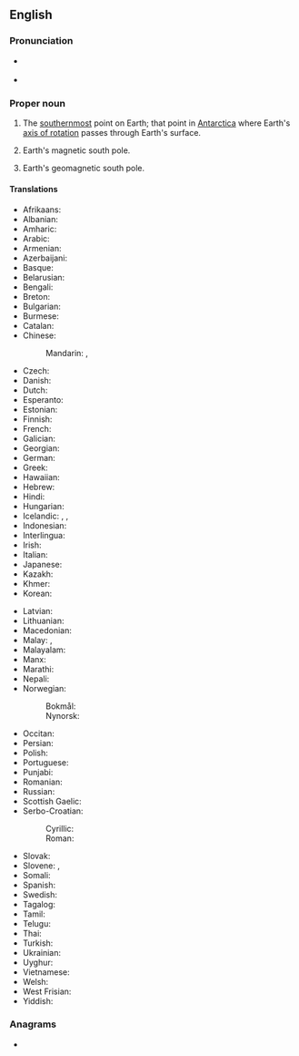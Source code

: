 {{also|south pole|south-pole}}
==English==
{{wikipedia}}

===Pronunciation===
* {{a|UK}} {{IPA|en|/ˌsaʊθ ˈpəʊl/}}
* {{a|US}} {{IPA|en|/ˌsaʊθ ˈpoʊl/}}

===Proper noun===
{{en-proper noun|head=[[south|South]] [[pole|Pole]]}}

# {{lb|en|geography}} The [[southernmost]] point on Earth; that point in [[Antarctica]] where Earth's [[axis of rotation]] passes through Earth's surface.
# {{lb|en|geography}} Earth's magnetic south pole.
# {{lb|en|geography}} Earth's geomagnetic south pole.

====Translations====
{{trans-top|the southernmost point on Earth}}
* Afrikaans: {{t|af|Suidpool}}
* Albanian: {{t|sq|Poli i Jugut}}
* Amharic: {{t|am|ደቡብ ዋልታ}}
* Arabic: {{t|ar|اَلْقُطْب اَلْجَنُوبِيّ|m}}
* Armenian: {{t|hy|Հարավային բևեռ}}
* Azerbaijani: {{t|az|cənub qütbü}}
* Basque: {{t|eu|hegoburua}}
* Belarusian: {{t|be|Паўднё́вы по́люс|m}}
* Bengali: {{t|bn|দক্ষিণ মেরু}}
* Breton: {{t|br|pennahel ar Su|m}}
* Bulgarian: {{t|bg|Ю́жен по́люс|m}}
* Burmese: {{t|my|တောင်ဝင်ရိုးစွန်း}}
* Catalan: {{t|ca|pol Sud|m}}
* Chinese:
*: Mandarin: {{t+|cmn|南極|sc=Hani}}, {{t+|cmn|南极|tr=nánjí|sc=Hani}}
* Czech: {{t|cs|jižní pól|m}}
* Danish: {{t|da|sydpolen|c}}
* Dutch: {{t+|nl|Zuidpool|m}}
* Esperanto: {{t|eo|Suda poluso}}
* Estonian: {{t|et|lõunapoolus}}
* Finnish: {{t+|fi|etelänapa}}
* French: {{t+|fr|pôle Sud|m}}
* Galician: {{t|gl|Polo Sur|m}}
* Georgian: {{t|ka|სამხრეთი პოლუსი}}
* German: {{t+|de|Südpol|m}}
* Greek: {{t+|el|Νότιος Πόλος|m}}
* Hawaiian: {{t|haw|Wēlau Hema}}
* Hebrew: {{t|he|הקוטב הדרומי|m|tr=hákotev hadromí}}
* Hindi: {{t|hi|दक्षिणी ध्रुव}}
* Hungarian: {{t+|hu|Déli-sark}}
* Icelandic: {{t+|is|suðurheimskaut|n}}, {{t|is|suðurskaut|n}}, {{t+|is|suðurpóll|m}}
* Indonesian: {{t|id|Kutub Selatan}}
* Interlingua: {{t|ia|polo sud}}
* Irish: {{t|ga|Pol Theas|m}}
* Italian: {{t|it|polo sud|m}}
* Japanese: {{t+|ja|南極|tr=なんきょく, nankyoku|sc=Jpan}}
* Kazakh: {{t|kk|Оңтүстік полюс}}
* Khmer: {{t|km| ប៉ូល​ទិសខាងត្បូង}}
* Korean: {{t+|ko|남극점}}
{{trans-mid}}
* Latvian: {{t|lv|Dienvidpols|m}}
* Lithuanian: {{t|lt|Pietų ašigalis|m}}
* Macedonian: {{t|mk|Јужен пол|m}}
* Malay: {{t|ms|Kutub Janubi}}, {{t|ms|Kutub Selatan}}
* Malayalam: {{t+|ml|ദക്ഷിണധ്രുവം}}
* Manx: {{t|gv|Ard y Jiass|m}}
* Marathi: {{t|mr|दक्षिण ध्रुव}}
* Nepali: {{t|ne|दक्षिणी ध्रुव}}
* Norwegian:
*: Bokmål: {{t|nb|Sydpolen|m}}
*: Nynorsk: {{t|nn|Sørpolen|m}}
* Occitan: {{t|oc|pòl Sud|m}}
* Persian: {{t|fa|قطب جنوب|tr=qotb jonub}}
* Polish: {{t|pl|[[biegun]] [[południowy]]|m}}
* Portuguese: {{t|pt|Polo Sul|m}}
* Punjabi: {{t|pa|ਦੱਖਣੀ ਧਰੁਵ}}
* Romanian: {{t|ro|Polul Sud|m}}
* Russian: {{t+|ru|Ю́жный по́люс|m}}
* Scottish Gaelic: {{t|gd|Pòla a Deas|m}}
* Serbo-Croatian: 
*: Cyrillic: {{t|sh|Јужни пол|m}}
*: Roman: {{t|sh|Južni pol|m}}
* Slovak: {{t|sk|južný pól|m}}
* Slovene: {{t|sl|Južni tečaj|m}}, {{t|sl|Južni pol|m}}
* Somali: {{t|so|Cirifka Koonfur}}
* Spanish: {{t|es|polo Sur|m}}
* Swedish: {{t+|sv|sydpolen|c}}
* Tagalog: {{t|tl|timugang taluktok}}
* Tamil: {{t|ta|தென் துருவம்}}
* Telugu: {{t|te|దక్షిణం ధ్రువం }}
* Thai: {{t|th|ขั้วโลกใต้|tr=kûua-lôok-dtâai}}
* Turkish: {{t+|tr|Güney Kutbu}}
* Ukrainian: {{t|uk|Півде́нний по́люс|m}}
* Uyghur: {{t|ug|جەنۇبىي قۇتۇپ}}
* Vietnamese: {{t|vi|Nam Cực}}
* Welsh: {{t+|cy|Pegwn y De|m}}
* West Frisian: {{t|fy|Súdpoal}}
* Yiddish: {{t|yi|דרום פּאָלוס|tr=dorem polus|m}}
{{trans-bottom}}

===Anagrams===
* {{anagrams|en|a=ehloopstu|spouthole}}

{{topics|en|Antarctica}}